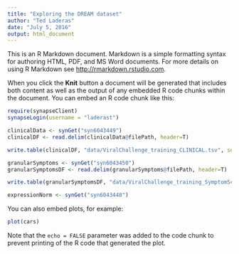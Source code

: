 ```yaml
---
title: "Exploring the DREAM dataset"
author: "Ted Laderas"
date: "July 5, 2016"
output: html_document
---
```


This is an R Markdown document. Markdown is a simple formatting syntax for authoring HTML, PDF, and MS Word documents. For more details on using R Markdown see <http://rmarkdown.rstudio.com>.

When you click the **Knit** button a document will be generated that includes both content as well as the output of any embedded R code chunks within the document. You can embed an R code chunk like this:

```r
require(synapseClient)
synapseLogin(username = "laderast")

clinicalData <- synGet("syn6043449")
clinicalDF <- read.delim(clinicalData@filePath, header=T)

write.table(clinicalDF, "data/ViralChallenge_training_CLINICAL.tsv", sep="\t", row.names=FALSE)

granularSymptoms <- synGet("syn6043450")
granularSymptomsDF <- read.delim(granularSymptoms@filePath, header=T)

write.table(granularSymptomsDF, "data/ViralChallenge_training_SymptomScoresByDay.tsv", quote=F, sep = "\t", row.names=FALSE)

expressionNorm <- synGet("syn6043448")
```

You can also embed plots, for example:

```r
plot(cars)
```

Note that the `echo = FALSE` parameter was added to the code chunk to prevent printing of the R code that generated the plot.
